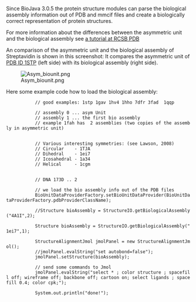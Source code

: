 Since BioJava 3.0.5 the protein structure modules can parse the biological assembly information out of PDB and mmcif files and create a biologically correct representation of protein structures.

For more information about the differences between the asymmetric unit and the biological assembly see 
[http://www.pdb.org/pdb/101/static101.do?p=education_discussion/Looking-at-Structures/bioassembly_tutorial.html a tutorial at RCSB PDB]

An comparison of the asymmetric unit and the biological assembly of Streptavidin is shown in this screenshot: It compares the asymmetric unit of [http://www.rcsb.org/pdb/explore/explore.do?structureId=1stp PDB ID 1STP] (left side) with its biological assembly (right side).

[[Image:Asym_biounit.png]]

Here some example code how to load the biological assembly:

<java>		
			// good examples: 1stp 1gav 1hv4 1hho 7dfr 3fad  1qqp

			// assembly 0 ... asym Unit
			// assembly 1 ... the first bio assembly
			// example 1fah has  2 assemblies (two copies of the assembly in asymmetric unit)
			
			
			// Various interesting symmetries: (see Lawson, 2008)
			// Circular    - 1TJA
			// Dihedral    - 1ei7
			// Icosahedral - 1a34
			// Helical     - 1cgm
			
			
			// DNA 173D .. 2
			
			// we load the bio assembly info out of the PDB files
			BioUnitDataProviderFactory.setBioUnitDataProvider(BioUnitDataProviderFactory.pdbProviderClassName);

			//Structure bioAssembly = StructureIO.getBiologicalAssembly("4A1I",2);	
			
			Structure bioAssembly = StructureIO.getBiologicalAssembly("1ei7",1);
									
			StructureAlignmentJmol jmolPanel = new StructureAlignmentJmol();
			//jmolPanel.evalString("set autobond=false");
			jmolPanel.setStructure(bioAssembly);

			// send some commands to Jmol
			jmolPanel.evalString("select * ; color structure ; spacefill off; wireframe off; backbone off; cartoon on; select ligands ; spacefill 0.4; color cpk;");
			
			System.out.println("done!");
</java>